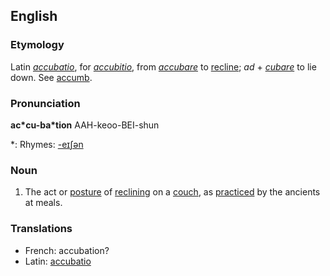 ==English==

===Etymology===
Latin ''[[accubatio]]'', for ''[[accubitio]]'', from ''[[accubare]]'' to [[recline]]; ''ad'' + ''[[cubare]]'' to lie down. See [[accumb]].

===Pronunciation===
'''ac*cu-ba*tion'''
AAH-keoo-BEI-shun
*: Rhymes: [[Rhymes:English:-eɪʃǝn|-eɪʃǝn]]

===Noun===
{{en-noun|-}}

# The act or [[posture]] of [[reclining]] on a [[couch]], as [[practiced]] by the ancients at meals.

===Translations===
{{rfc-level|Translations at L3+ (AutoFormat would have corrected level of Translations)}}
* French: accubation?
* Latin: [[accubatio]]